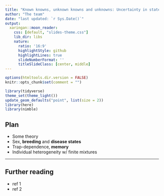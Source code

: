 ```yaml
---
title: "Known knowns, unknown knowns and unknowns: Uncertainty in state assignment"
author: "The team"
date: "last updated: `r Sys.Date()`"
output:
  xaringan::moon_reader:
    css: [default, "slides-theme.css"]
    lib_dir: libs
    nature:
      ratio: '16:9'
      highlightStyle: github
      highlightLines: true
      slideNumberFormat: ''
      titleSlideClass: [center, middle]
---
```


```r
options(htmltools.dir.version = FALSE)
knitr::opts_chunk$set(comment = "")

library(tidyverse)
theme_set(theme_light())
update_geom_defaults("point", list(size = 2)) 
library(here)
library(nimble)
```


## Plan

+ Some theory
+ Sex, **breeding** and **disease states**
+ Trap-dependence, **memory**
+ Individual heterogeneity w/ finite mixtures

---
## Further reading

+ ref 1
+ ref 2
